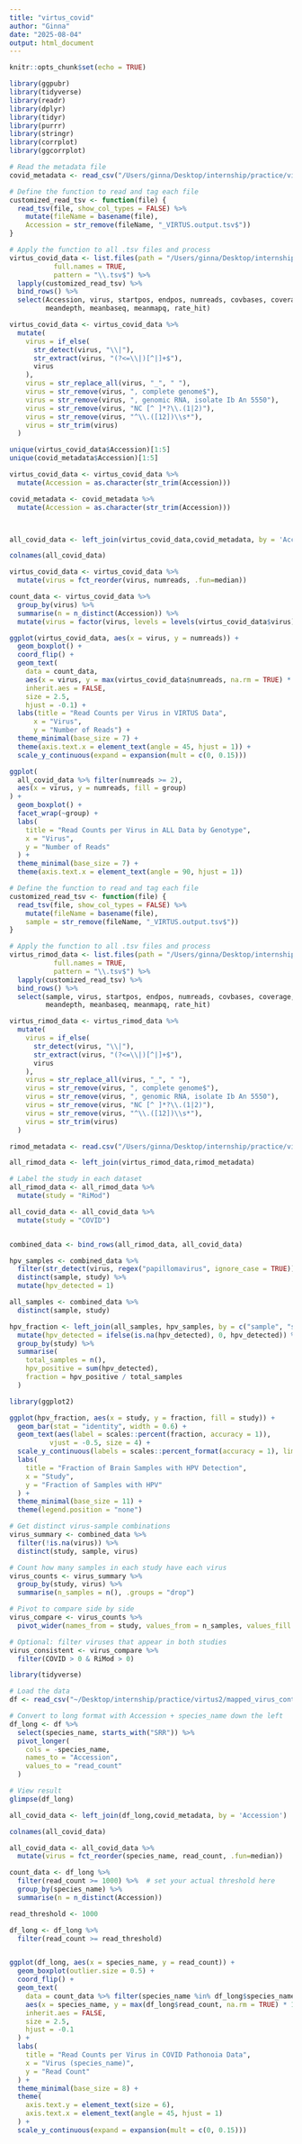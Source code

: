 ```yaml
---
title: "virtus_covid"
author: "Ginna"
date: "2025-08-04"
output: html_document
---
```


```r
knitr::opts_chunk$set(echo = TRUE)

library(ggpubr)
library(tidyverse)
library(readr)
library(dplyr)
library(tidyr)
library(purrr)
library(stringr)
library(corrplot)
library(ggcorrplot)
```

```r


# Read the metadata file
covid_metadata <- read_csv("/Users/ginna/Desktop/internship/practice/virtus2/covid_metadata_cleaned.csv")

# Define the function to read and tag each file
customized_read_tsv <- function(file) {
  read_tsv(file, show_col_types = FALSE) %>%
    mutate(fileName = basename(file),
    Accession = str_remove(fileName, "_VIRTUS.output.tsv$"))
}

# Apply the function to all .tsv files and process
virtus_covid_data <- list.files(path = "/Users/ginna/Desktop/internship/practice/virtus2/virtus_covid_final",
           full.names = TRUE,
           pattern = "\\.tsv$") %>%
  lapply(customized_read_tsv) %>%
  bind_rows() %>%
  select(Accession, virus, startpos, endpos, numreads, covbases, coverage,
         meandepth, meanbaseq, meanmapq, rate_hit)

virtus_covid_data <- virtus_covid_data %>%
  mutate(
    virus = if_else(
      str_detect(virus, "\\|"),
      str_extract(virus, "(?<=\\|)[^|]+$"),
      virus
    ),
    virus = str_replace_all(virus, "_", " "),
    virus = str_remove(virus, ", complete genome$"),
    virus = str_remove(virus, ", genomic RNA, isolate Ib An 5550"),
    virus = str_remove(virus, "NC [^ ]*?\\.(1|2)"),
    virus = str_remove(virus, "^\\.([12])\\s*"),
    virus = str_trim(virus)
  )

unique(virtus_covid_data$Accession)[1:5]
unique(covid_metadata$Accession)[1:5]

```

```r
virtus_covid_data <- virtus_covid_data %>%
  mutate(Accession = as.character(str_trim(Accession)))

covid_metadata <- covid_metadata %>%
  mutate(Accession = as.character(str_trim(Accession)))



all_covid_data <- left_join(virtus_covid_data,covid_metadata, by = 'Accession')

colnames(all_covid_data)

```

```r
virtus_covid_data <- virtus_covid_data %>%
  mutate(virus = fct_reorder(virus, numreads, .fun=median))

count_data <- virtus_covid_data %>%
  group_by(virus) %>%
  summarise(n = n_distinct(Accession)) %>%
  mutate(virus = factor(virus, levels = levels(virtus_covid_data$virus)))

ggplot(virtus_covid_data, aes(x = virus, y = numreads)) +
  geom_boxplot() +
  coord_flip() +
  geom_text(
    data = count_data,
    aes(x = virus, y = max(virtus_covid_data$numreads, na.rm = TRUE) * 1.05, label = paste("n =", n)),
    inherit.aes = FALSE,
    size = 2.5,
    hjust = -0.1) +
  labs(title = "Read Counts per Virus in VIRTUS Data",
      x = "Virus",
      y = "Number of Reads") +
  theme_minimal(base_size = 7) +
  theme(axis.text.x = element_text(angle = 45, hjust = 1)) +
  scale_y_continuous(expand = expansion(mult = c(0, 0.15)))
```

```r
ggplot(
  all_covid_data %>% filter(numreads >= 2),
  aes(x = virus, y = numreads, fill = group)
) +
  geom_boxplot() +
  facet_wrap(~group) +
  labs(
    title = "Read Counts per Virus in ALL Data by Genotype",
    x = "Virus",
    y = "Number of Reads"
  ) +
  theme_minimal(base_size = 7) +
  theme(axis.text.x = element_text(angle = 90, hjust = 1))

```

```r

# Define the function to read and tag each file
customized_read_tsv <- function(file) {
  read_tsv(file, show_col_types = FALSE) %>%
    mutate(fileName = basename(file),
    sample = str_remove(fileName, "_VIRTUS.output.tsv$"))
}

# Apply the function to all .tsv files and process
virtus_rimod_data <- list.files(path = "/Users/ginna/Desktop/internship/practice/virtus2/virtus_rimod_final",
           full.names = TRUE,
           pattern = "\\.tsv$") %>%
  lapply(customized_read_tsv) %>%
  bind_rows() %>%
  select(sample, virus, startpos, endpos, numreads, covbases, coverage,
         meandepth, meanbaseq, meanmapq, rate_hit)

virtus_rimod_data <- virtus_rimod_data %>%
  mutate(
    virus = if_else(
      str_detect(virus, "\\|"),
      str_extract(virus, "(?<=\\|)[^|]+$"),
      virus
    ),
    virus = str_replace_all(virus, "_", " "),
    virus = str_remove(virus, ", complete genome$"),
    virus = str_remove(virus, ", genomic RNA, isolate Ib An 5550"),
    virus = str_remove(virus, "NC [^ ]*?\\.(1|2)"),
    virus = str_remove(virus, "^\\.([12])\\s*"),
    virus = str_trim(virus)
  )

rimod_metadata <- read.csv("/Users/ginna/Desktop/internship/practice/virtus2/new_rimod_meta_data_4.csv")

all_rimod_data <- left_join(virtus_rimod_data,rimod_metadata)
```

```r
# Label the study in each dataset
all_rimod_data <- all_rimod_data %>%
  mutate(study = "RiMod")

all_covid_data <- all_covid_data %>%
  mutate(study = "COVID")


combined_data <- bind_rows(all_rimod_data, all_covid_data)

hpv_samples <- combined_data %>%
  filter(str_detect(virus, regex("papillomavirus", ignore_case = TRUE)), numreads >= 20) %>%
  distinct(sample, study) %>%
  mutate(hpv_detected = 1)

all_samples <- combined_data %>%
  distinct(sample, study)

hpv_fraction <- left_join(all_samples, hpv_samples, by = c("sample", "study")) %>%
  mutate(hpv_detected = ifelse(is.na(hpv_detected), 0, hpv_detected)) %>%
  group_by(study) %>%
  summarise(
    total_samples = n(),
    hpv_positive = sum(hpv_detected),
    fraction = hpv_positive / total_samples
  )

library(ggplot2)

ggplot(hpv_fraction, aes(x = study, y = fraction, fill = study)) +
  geom_bar(stat = "identity", width = 0.6) +
  geom_text(aes(label = scales::percent(fraction, accuracy = 1)),
          vjust = -0.5, size = 4) +
  scale_y_continuous(labels = scales::percent_format(accuracy = 1), limits = c(0, 1.1)) +
  labs(
    title = "Fraction of Brain Samples with HPV Detection",
    x = "Study",
    y = "Fraction of Samples with HPV"
  ) +
  theme_minimal(base_size = 11) +
  theme(legend.position = "none")


```

```r
# Get distinct virus-sample combinations
virus_summary <- combined_data %>%
  filter(!is.na(virus)) %>%
  distinct(study, sample, virus)

# Count how many samples in each study have each virus
virus_counts <- virus_summary %>%
  group_by(study, virus) %>%
  summarise(n_samples = n(), .groups = "drop")

# Pivot to compare side by side
virus_compare <- virus_counts %>%
  pivot_wider(names_from = study, values_from = n_samples, values_fill = 0)

# Optional: filter viruses that appear in both studies
virus_consistent <- virus_compare %>%
  filter(COVID > 0 & RiMod > 0)

```

```r
library(tidyverse)

# Load the data
df <- read_csv("~/Desktop/internship/practice/virtus2/mapped_virus_contamination.csv")

# Convert to long format with Accession + species_name down the left
df_long <- df %>%
  select(species_name, starts_with("SRR")) %>%
  pivot_longer(
    cols = -species_name,
    names_to = "Accession",
    values_to = "read_count"
  )

# View result
glimpse(df_long)

all_covid_data <- left_join(df_long,covid_metadata, by = 'Accession')

colnames(all_covid_data)

all_covid_data <- all_covid_data %>%
  mutate(virus = fct_reorder(species_name, read_count, .fun=median))

count_data <- df_long %>%
  filter(read_count >= 1000) %>%  # set your actual threshold here
  group_by(species_name) %>%
  summarise(n = n_distinct(Accession))

read_threshold <- 1000

df_long <- df_long %>%
  filter(read_count >= read_threshold)


ggplot(df_long, aes(x = species_name, y = read_count)) +
  geom_boxplot(outlier.size = 0.5) +
  coord_flip() +
  geom_text(
    data = count_data %>% filter(species_name %in% df_long$species_name),
    aes(x = species_name, y = max(df_long$read_count, na.rm = TRUE) * 1.05, label = paste("n =", n)),
    inherit.aes = FALSE,
    size = 2.5,
    hjust = -0.1
  ) +
  labs(
    title = "Read Counts per Virus in COVID Pathonoia Data",
    x = "Virus (species_name)",
    y = "Read Count"
  ) +
  theme_minimal(base_size = 8) +
  theme(
    axis.text.y = element_text(size = 6),
    axis.text.x = element_text(angle = 45, hjust = 1)
  ) +
  scale_y_continuous(expand = expansion(mult = c(0, 0.15)))


```

